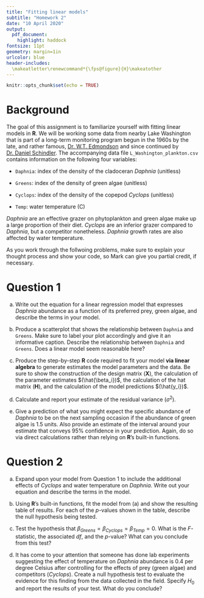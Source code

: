 ```yaml
---
title: "Fitting linear models"
subtitle: "Homework 2"
date: "10 April 2020"
output:
  pdf_document:
    highlight: haddock
fontsize: 11pt
geometry: margin=1in
urlcolor: blue
header-includes:
  \makeatletter\renewcommand*{\fps@figure}{H}\makeatother
---
```


```r
knitr::opts_chunk$set(echo = TRUE)
```

# Background

The goal of this assignment is to familiarize yourself with fitting linear models in **R**. We will be working some data from nearby Lake Washington that is part of a long-term monitoring program begun in the 1960s by the late, and rather famous, [Dr. W.T. Edmondson](http://www.nasonline.org/publications/biographical-memoirs/memoir-pdfs/edmondson-wt.pdf) and since continued by [Dr. Daniel Schindler](https://fish.uw.edu/faculty/daniel-schindler/). The accompanying data file `L_Washington_plankton.csv` contains information on the following four variables:

* `Daphnia`: index of the density of the cladoceran *Daphnia* (unitless)

* `Greens`: index of the density of green algae (unitless)

* `Cyclops`: index of the density of the copepod *Cyclops* (unitless)

* `Temp`: water temperature (C)

*Daphnia* are an effective grazer on phytoplankton and green algae make up a large proportion of their diet. *Cyclops* are an inferior grazer compared to *Daphnia*, but a competitor nonetheless. *Daphnia* growth rates are also affected by water temperature.

As you work through the follwoing problems, make sure to explain your thought process and show your code, so Mark can give you partial credit, if necessary.


# Question 1

a) Write out the equation for a linear regression model that expresses *Daphnia* abundance as a function of its preferred prey, green algae, and describe the terms in your model.

b) Produce a scatterplot that shows the relationship between `Daphnia` and `Greens`. Make sure to label your plot accordingly and give it an informative caption. Describe the relationship between `Daphnia` and `Greens`. Does a linear model seem reasonable here?

c) Produce the step-by-step **R** code required to fit your model **via linear algebra** to generate estimates the model parameters and the data. Be sure to show the construction of the design matrix $(\mathbf{X})$, the calculation of the parameter estimates $(\hat{\beta_i})$, the calculation of the hat matrix $(\mathbf{H})$, and the calculation of the model predictions $(\hat{y_i})$.

d) Calculate and report your estimate of the residual variance $(\sigma^2)$.

e) Give a prediction of what you might expect the specific abundance of *Daphnia* to be on the next sampling occasion if the abundance of green algae is 1.5 units. Also provide an estimate of the interval around your estimate that conveys 95% confidence in your prediction. Again, do so via direct calculations rather than relying on **R**'s built-in functions.


# Question 2

a) Expand upon your model from Question 1 to include the additional effects of *Cyclops* and water temperature on *Daphnia*. Write out your equation and describe the terms in the model.

b) Using **R**'s built-in functions, fit the model from (a) and show the resulting table of results. For each of the $p$-values shown in the table, describe the null hypothesis being tested.

c) Test the hypothesis that $\beta_{Greens} = \beta_{Cyclops} = \beta_{Temp} = 0$. What is the $F$-statistic, the associated $df$, and the $p$-value? What can you conclude from this test?

d) It has come to your attention that someone has done lab experiments suggesting the effect of temperature on *Daphnia* abundance is 0.4 per degree Celsius after controlling for the effects of prey (green algae) and competitors (*Cyclops*). Create a null hypothesis test to evaluate the evidence for this finding from the data collected in the field. Specify $H_0$ and report the results of your test. What do you conclude?



